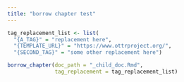 ```yaml
---
title: "borrow chapter test"
---
```



```r
tag_replacement_list <- list(
  "{A_TAG}" = "replacement here",
  "{TEMPLATE_URL}" = "https://www.ottrproject.org/",
  "{SECOND_TAG}" = "some other replacement here")

borrow_chapter(doc_path = "_child_doc.Rmd",
               tag_replacement = tag_replacement_list)
```
